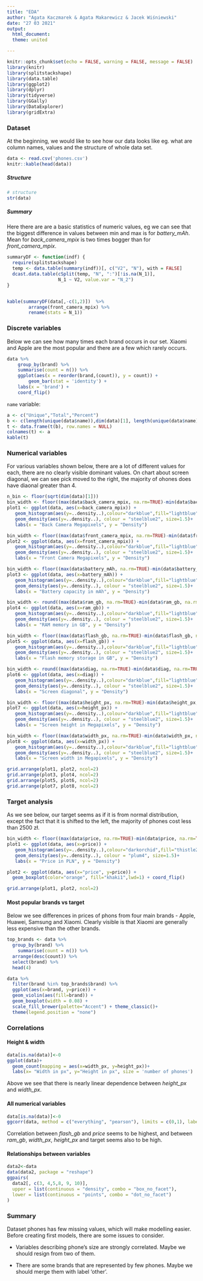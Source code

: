 ```yaml
---
title: "EDA"
author: "Agata Kaczmarek & Agata Makarewicz & Jacek Wiśniewski"
date: "27 03 2021"
output: 
  html_document:
  theme: united

---
```


```r
knitr::opts_chunk$set(echo = FALSE, warning = FALSE, message = FALSE)
library(knitr)
library(splitstackshape)
library(data.table)
library(ggplot2)
library(dplyr)
library(tidyverse)
library(GGally)
library(DataExplorer)
library(gridExtra)
```

### Dataset

At the beginning, we would like to see how our data looks like eg. what are column names, values and the structure of whole data set. 

```r
data <- read.csv('phones.csv')
knitr::kable(head(data))
```

##### Structure 

```r
# structure
str(data)
```

##### Summary

Here there are are a basic statistics of numeric values, eg we can see that the biggest difference in values between min and max is for *battery_mAh*. Mean for *back_camera_mpix* is two times bogger than for *front_camera_mpix*.

```r
summaryDF <- function(indf) {
  require(splitstackshape)
  temp <- data.table(summary(indf))[, c("V2", "N"), with = FALSE]
  dcast.data.table(cSplit(temp, "N", ":")[!is.na(N_1)],
                   N_1 ~ V2, value.var = "N_2")
}


kable(summaryDF(data[,-c(1,2)])  %>% 
        arrange(front_camera_mpix) %>%
        rename(stats = N_1))
```

### Discrete variables 

Below we can see how many times each brand occurs in our set. Xiaomi and Apple are the most popular and there are a few which rarely occurs.

```r
data %>% 
	group_by(brand) %>% 
	summarise(count = n()) %>%
	ggplot(aes(x = reorder(brand,(count)), y = count)) + 
		geom_bar(stat = 'identity') +
    labs(x = 'brand') +
    coord_flip()
```

`name` variable:

```r
a <- c("Unique","Total","Percent")
b <- c(length(unique(data$name)),dim(data)[1], length(unique(data$name))/dim(data)[1])
t <- data.frame(t(b), row.names = NULL)
colnames(t) <- a
kable(t)
```
### Numerical variables

For various variables shown below, there are a lot of different values for each, there are no clearly visible dominant values. On chart about screen diagonal, we can see pick moved to the right, the majority of ohones does have diaonal greater than 4.

```r

n_bin <- floor(sqrt(dim(data)[1]))
bin_width <- floor((max(data$back_camera_mpix, na.rm=TRUE)-min(data$back_camera_mpix, na.rm=TRUE))/n_bin)
plot1 <- ggplot(data, aes(x=back_camera_mpix)) +   
   geom_histogram(aes(y=..density..),colour="darkblue",fill="lightblue", binwidth = bin_width, boundary = 0) + 
   geom_density(aes(y=..density..), colour = "steelblue2", size=1.5)+
   labs(x = "Back Camera Megapixels", y = "Density")

bin_width <- floor((max(data$front_camera_mpix, na.rm=TRUE)-min(data$front_camera_mpix, na.rm=TRUE))/n_bin)
plot2 <- ggplot(data, aes(x=front_camera_mpix)) +   
   geom_histogram(aes(y=..density..),colour="darkblue",fill="lightblue", binwidth = bin_width, boundary = 0) + 
   geom_density(aes(y=..density..), colour = "steelblue2", size=1.5)+
   labs(x = "Front Camera Megapixels", y = "Density")

bin_width <- floor((max(data$battery_mAh, na.rm=TRUE)-min(data$battery_mAh, na.rm=TRUE))/n_bin)
plot3 <- ggplot(data, aes(x=battery_mAh)) +   
   geom_histogram(aes(y=..density..),colour="darkblue",fill="lightblue", binwidth = bin_width, boundary = 0) + 
   geom_density(aes(y=..density..), colour = "steelblue2", size=1.5)+
   labs(x = "Battery capacity in mAh", y = "Density")

bin_width <- round((max(data$ram_gb, na.rm=TRUE)-min(data$ram_gb, na.rm=TRUE))/n_bin, 1)
plot4 <- ggplot(data, aes(x=ram_gb)) +   
   geom_histogram(aes(y=..density..),colour="darkblue",fill="lightblue", binwidth = bin_width, boundary = 0) + 
   geom_density(aes(y=..density..), colour = "steelblue2", size=1.5)+
   labs(x = "RAM memory in GB", y = "Density")

bin_width <- floor((max(data$flash_gb, na.rm=TRUE)-min(data$flash_gb, na.rm=TRUE))/n_bin)
plot5 <- ggplot(data, aes(x=flash_gb)) +   
   geom_histogram(aes(y=..density..),colour="darkblue",fill="lightblue", binwidth = bin_width, boundary = 0) + 
   geom_density(aes(y=..density..), colour = "steelblue2", size=1.5)+
   labs(x = "Flash memory storage in GB", y = "Density")

bin_width <- round((max(data$diag, na.rm=TRUE)-min(data$diag, na.rm=TRUE))/n_bin, 1)
plot6 <- ggplot(data, aes(x=diag)) +   
   geom_histogram(aes(y=..density..),colour="darkblue",fill="lightblue", binwidth = bin_width, boundary = 0) + 
   geom_density(aes(y=..density..), colour = "steelblue2", size=1.5)+
   labs(x = "Screen diagonal", y = "Density")

bin_width <- floor((max(data$height_px, na.rm=TRUE)-min(data$height_px, na.rm=TRUE))/n_bin)
plot7 <- ggplot(data, aes(x=height_px)) +   
   geom_histogram(aes(y=..density..),colour="darkblue",fill="lightblue", binwidth = bin_width, boundary = 0) + 
   geom_density(aes(y=..density..), colour = "steelblue2", size=1.5)+
   labs(x = "Screen height in Megapixels", y = "Density")

bin_width <- floor((max(data$width_px, na.rm=TRUE)-min(data$width_px, na.rm=TRUE))/n_bin)
plot8 <- ggplot(data, aes(x=width_px)) +   
   geom_histogram(aes(y=..density..),colour="darkblue",fill="lightblue", binwidth = bin_width, boundary = 0) + 
   geom_density(aes(y=..density..), colour = "steelblue2", size=1.5)+
   labs(x = "Screen width in Megapixels", y = "Density")

grid.arrange(plot1, plot2, ncol=2)
grid.arrange(plot3, plot4, ncol=2)
grid.arrange(plot5, plot6, ncol=2)
grid.arrange(plot7, plot8, ncol=2)
```

### Target analysis

As we see below, our target seems as if it is from normal distribution, except the fact that it is shifted to the left, the majority of phones cost less than 2500 zł.

```r
bin_width <- floor((max(data$price, na.rm=TRUE)-min(data$price, na.rm=TRUE))/n_bin)
plot1 <- ggplot(data, aes(x=price)) +   
   geom_histogram(aes(y=..density..),colour="darkorchid",fill="thistle2", binwidth = bin_width, boundary = 0) + 
   geom_density(aes(y=..density..), colour = "plum4", size=1.5)+
   labs(x = "Price in PLN", y = "Density")

plot2 <- ggplot(data, aes(x="price", y=price)) +
  geom_boxplot(color="orange", fill="khaki1",lwd=1) + coord_flip()

grid.arrange(plot1, plot2, ncol=2)
```

#### Most popular brands vs target 

Below we see differences in prices of phons from four main brands - Apple, Huawei, Samsung and Xiaomi. Clearly visible is that Xiaomi are generally less expensive than the other brands.

```r
top_brands <- data %>% 
  group_by(brand) %>% 
	summarise(count = n()) %>%
  arrange(desc(count)) %>%
  select(brand) %>%
  head(4)

data %>% 
  filter(brand %in% top_brands$brand) %>%
  ggplot(aes(x=brand, y=price)) + 
  geom_violin(aes(fill=brand)) +
  geom_boxplot(width = 0.08) +
  scale_fill_brewer(palette="Accent") + theme_classic()+
  theme(legend.position = "none")
```

### Correlations

#### Height & width

```r
data[is.na(data)]<-0
ggplot(data)+
  geom_count(mapping = aes(x=width_px, y=height_px))+
  labs(x= "Width in px", y="Height in px", size = 'number of phones')

```

Above we see that there is nearly linear dependence between *height_px* and *width_px*.

#### All numerical variables

```r
data[is.na(data)]<-0
ggcorr(data, method = c("everything", "pearson"), limits = c(0,1), label = TRUE, layout.exp = 2, hjust = 0.75)
```

Correlation between *flash_gb* and *price* seems to be highest, and between *ram_gb*, *width_px*, *height_px* and target seems also to be high.

#### Relationships between variables

```r
data2<-data
data(data2, package = "reshape")
ggpairs(
  data2[, c(3, 4,5,8, 9, 10)],
  upper = list(continuous = "density", combo = "box_no_facet"),
  lower = list(continuous = "points", combo = "dot_no_facet")
)

```

### Summary
Dataset phones has few missing values, which will make modelling easier. Before creating first models, there are some issues to consider.

* Variables describing phone's size are strongly correlated. Maybe we should resign from two of them.

* There are some brands that are represented by few phones. Maybe we should merge them with label 'other'.